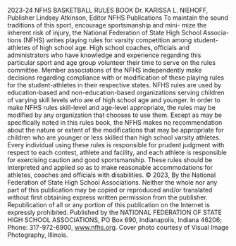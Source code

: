 2023-24 NFHS BASKETBALL RULES BOOK Dr. KARISSA L. NIEHOFF, Publisher Lindsey Atkinson, Editor NFHS Publications To maintain the sound traditions of this sport, encourage sportsmanship and mini- mize the inherent risk of injury, the National Federation of State High School Associa- tions (NFHS) writes playing rules for varsity competition among student-athletes of high school age. High school coaches, officials and administrators who have knowledge and experience regarding this particular sport and age group volunteer their time to serve on the rules committee. Member associations of the NFHS independently make decisions regarding compliance with or modification of these playing rules for the student-athletes in their respective states. NFHS rules are used by education-based and non-education-based organizations serving children of varying skill levels who are of high school age and younger. In order to make NFHS rules skill-level and age-level appropriate, the rules may be modified by any organization that chooses to use them. Except as may be specifically noted in this rules book, the NFHS makes no recommendation about the nature or extent of the modifications that may be appropriate for children who are younger or less skilled than high school varsity athletes. Every individual using these rules is responsible for prudent judgment with respect to each contest, athlete and facility, and each athlete is responsible for exercising caution and good sportsmanship. These rules should be interpreted and applied so as to make reasonable accommodations for athletes, coaches and officials with disabilities. © 2023, By the National Federation of State High School Associations. Neither the whole nor any part of this publication may be copied or reproduced and/or translated without first obtaining express written permission from the publisher. Republication of all or any portion of this publication on the Internet is expressly prohibited. Published by the NATIONAL FEDERATION OF STATE HIGH SCHOOL ASSOCIATIONS, PO Box 690, Indianapolis, Indiana 46206; Phone: 317-972-6900, www.nfhs.org. Cover photo courtesy of Visual Image Photography, Illinois.